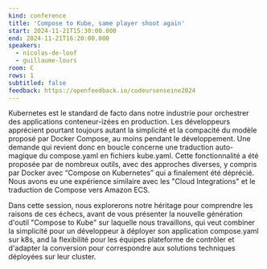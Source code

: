 ```yaml
---
kind: conference
title: 'Compose to Kube, same player shoot again'
start: 2024-11-21T15:30:00.000
end: 2024-11-21T16:20:00.000
speakers:
  - nicolas-de-loof
  - guillaume-lours
room: C
rows: 1
subtitled: false
feedback: https://openfeedback.io/codeursenseine2024
---
```


Kubernetes est le standard de facto dans notre industrie pour orchestrer des applications conteneur-izées en production. Les développeurs apprécient pourtant toujours autant la simplicité et la compacité du modèle proposé par Docker Compose, au moins pendant le développement. Une demande qui revient donc en boucle concerne une traduction auto-magique du compose.yaml en fichiers kube.yaml.
Cette fonctionnalité a été proposée par de nombreux outils, avec des approches diverses, y compris par Docker avec “Compose on Kubernetes” qui a finalement été déprécié. Nous avons eu une expérience similaire avec les "Cloud Integrations" et le traduction de Compose vers Amazon ECS.

Dans cette session, nous explorerons notre héritage pour comprendre les raisons de ces échecs, avant de vous présenter la nouvelle génération d'outil "Compose to Kube" sur laquelle nous travaillons, qui veut combiner la simplicité pour un développeur à déployer son application compose.yaml sur k8s, and la flexibilité pour les équipes plateforme de contrôler et d'adapter la conversion pour correspondre aux solutions techniques déployées sur leur cluster.
